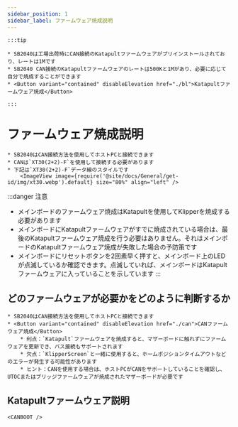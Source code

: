 ```yaml
---
sidebar_position: 1
sidebar_label: ファームウェア焼成説明
---
```





    :::tip

    * SB2040は工場出荷時にCAN接続のKatapultファームウェアがプリインストールされており、レートは1Mです
    * SB2040 CAN接続のKatapultファームウェアのレートは500Kと1Mがあり、必要に応じて自分で焼成することができます
    * <Button variant="contained" disableElevation href="./bl">Katapultファームウェア焼成</Button>
    
    :::

# ファームウェア焼成説明

    * SB2040はCAN接続方法を使用してホストPCと接続できます
    * CANは`XT30(2+2)-F`を使用して接続する必要があります
    * 下記は`XT30(2+2)-F`データ線のスタイルです
        <ImageView image={require('@site/docs/General/get-id/img/xt30.webp').default} size="80%" align="left" />

:::danger 注意
* メインボードのファームウェア焼成はKatapultを使用してKlipperを焼成する必要があります
* メインボードにKatapultファームウェアがすでに焼成されている場合は、最後のKatapultファームウェア焼成を行う必要はありません。それはメインボードのKatapultファームウェア焼成が失敗した場合の予防策です
* メインボードにリセットボタンを2回素早く押すと、メインボード上のLEDが点滅しているか確認できます。点滅していれば、メインボードはKatapultファームウェアに入っていることを示しています
:::

## どのファームウェアが必要かをどのように判断するか

    * SB2040はCAN接続方法を使用してホストPCと接続できます
    * <Button variant="contained" disableElevation href="./can">CANファームウェア焼成</Button>
        * 利点：`Katapult`ファームウェアを焼成すると、マザーボードに触れずにファームウェアを更新でき、バス接続もサポートされます
        * 欠点：`KlipperScreen`と一緒に使用すると、ホームポジションタイムアウトなどのエラーが発生する可能性があります
        * ヒント：CANを使用する場合は、ホストPCがCANをサポートしていることを確認し、UTOCまたはブリッジファームウェアが焼成されたマザーボードが必要です


## Katapultファームウェア説明

    <CANBOOT />